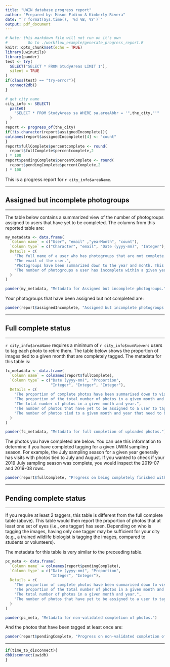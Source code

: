 ```yaml
---
title: "UWIN database progress report"
author: "Prepared by: Mason Fidino & Kimberly Rivera"
date: "`r format(Sys.time(), '%d %B, %Y')`"
output: pdf_document
---
```


```r
# Note: this markdown file will not run on it's own
#         Go to ./workflow_example/generate_progress_report.R
knitr::opts_chunk$set(echo = TRUE)
library(uwinutils)
library(pander)
test <- try(
  SELECT("SELECT * FROM StudyAreas LIMIT 1"),
  silent = TRUE
)
if(class(test) == "try-error"){
  connect2db()
}

# get city name
city_info <- SELECT(
  paste0(
    "SELECT * FROM StudyAreas sa WHERE sa.areaAbbr = '",the_city,"'"
  )
)
report <- progress_of(the_city)
if(!is.character(report$assignedIncomplete)){
colnames(report$assignedIncomplete)[4] <- "count"
}
report$fullComplete$percentcomplete <- round(
  report$fullComplete$percentcomplete,2
) * 100
report$pendingComplete$percentComplete <- round(
  report$pendingComplete$percentComplete,2
) * 100

```

This is a progress report for `r city_info$areaName`.

---

## Assigned but incomplete photogroups

---

The table below contains a summarized view of the number of 
photogroups assigned to users that have yet to be completed. The 
columns from this reported table are:


```r
my_metadata <- data.frame(
  `Column name` = c("User", "email" ,"yearMonth", "count"),
  `Column type` = c("Character", "email", "Date (yyyy-mm)", "Integer"),
  Details = c(
    "The full name of a user who has photogroups that are not complete.",
    "The email of the user.",
    "Photogroups have been summarized down to the year and month. This was done so that if, for example, you are trying to complete a specific sampling season you know who still has data left to tag.",
    "The number of photogroups a user has incomplete within a given yearMonth."
  )
)

pander(my_metadata, "Metadata for Assigned but incomplete photogroups.") 

```

Your photogroups that have been assigned but not completed are:

```r

pander(report$assignedIncomplete, "Assigned but incomplete photogroups.") 
```

---

## Full complete status

---

`r city_info$areaName` requires a minimum of `r city_info$numViewers` users to tag each photo to retire them. The table below shows the proportion of images tied
to a given month that are completely tagged. The metadata for this table is:

```r
fc_metadata <- data.frame(
  `Column name` = colnames(report$fullComplete),
  `Column type` = c("Date (yyyy-mm)", "Proportion",
                    "Integer", "Integer", "Integer"),
  Details = c(
    "The proportion of complete photos have been summarised down to visits that occurred in a given month.",
    "The proportion of the total number of photos in a given month and year that are complete.",
    "The total number of photos in a given month and year.",
    "The number of photos that have yet to be assigned to a user to tag. This could mean that there are either photogroups that have not been assigned to users, or photos that have not been assigned to photogroups.",
    "The number of photos tied to a given month and year that need to be tagged on the UWIN validation page."
  )
)

pander(fc_metadata, "Metadata for full completion of uploaded photos.")
```

The photos you have completed are below. You can use this information to determine if you have completed tagging for a 
given UWIN sampling season. For example, the July sampling season for a given year generally has visits with photos tied to July and August. If you wanted to check if your 2019 July sampling season was complete, you would inspect the 2019-07 and 2019-08 rows.

```r
pander(report$fullComplete, "Progress on being completely finished with tagging uploaded photos.") 
```

---

## Pending complete status

---

If you require at least 2 taggers, this table is different
from the full complete table (above). This table would then
report the proportion of photos that at least one set of eyes (i.e., one tagger) has seen. Depending on who is tagging the images, having only one tagger may be sufficient for your
city (e.g., a trained wildlife biologist is tagging the images,
compared to students or volunteers).  

The metadata for this table is very similar to the preceeding
table.

```r
pc_meta <- data.frame(
  `Column name` = colnames(report$pendingComplete),
  `Column type` = c("Date (yyyy-mm)", "Proportion",
                    "Integer", "Integer"),
  Details = c(
    "The proportion of complete photos have been summarised down to visits that occurred in a given month.",
    "The proportion of the total number of photos in a given month and year that at least one user has tagged.",
    "The total number of photos in a given month and year.",
    "The number of photos that have yet to be assigned to a user to tag. This could mean that there are either photogroups that have not been assigned to users, or photos that have not been assigned to photogroups."
  )
)

pander(pc_meta, "Metadata for non-validated completion of photos.")

```

And the photos that have been tagged at least once are:

```r

pander(report$pendingComplete, "Progress on non-validated completion of uploaded photos.")

```

---

```r
if(time_to_disconnect){ 
dbDisconnect(uwidb)
}
```
